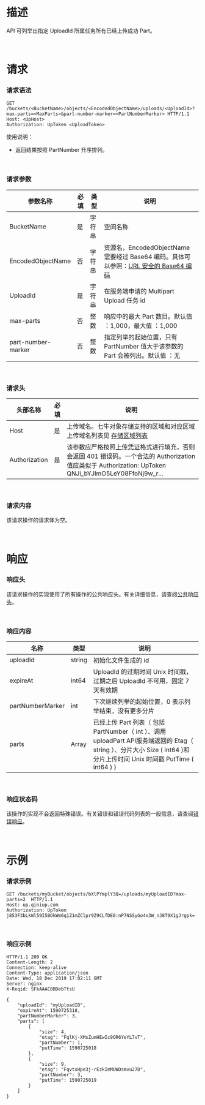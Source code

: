 <a id="list-parts-description"></a>
# **描述** 

API 可列举出指定 UploadId 所属任务所有已经上传成功 Part。


<br>

<a id="list-parts-requests"></a>
# **请求**
<a id="list-parts-requests-syntax"></a>

### **请求语法**

```
GET /buckets/<BucketName>/objects/<EncodedObjectName>/uploads/<UploadId>?max-parts=<MaxParts>&part-number-marker=<PartNumberMarker> HTTP/1.1
Host: <UpHost>
Authorization: UpToken <UploadToken>
```
使用说明：
* 返回结果按照 PartNumber 升序排列。


<br>

<a id="list-parts-request-parameters"></a>
### **请求参数**

| 参数名称 | 必填 | 类型| 说明 |
| --- | --- | --- |---| 
| BucketName | 是 | 字符串 | 空间名称|
| EncodedObjectName | 否 | 字符串 | 资源名，EncodedObjectName 需要经过 Base64 编码。具体可以参照：[URL 安全的 Base64 编码](/kodo/manual/1231/appendix#urlsafe-base64) |
| UploadId | 是 | 字符串 |在服务端申请的 Multipart Upload 任务 id |
| max-parts | 否 | 整数 |响应中的最大 Part 数目。默认值 ：1,000，最大值 ：1,000 |
| part-number-marker | 否 | 整数 | 指定列举的起始位置，只有 PartNumber 值大于该参数的 Part 会被列出。默认值 ：无 |


<br>

<a id="list-parts-request-headers"></a>
### **请求头**
|头部名称       | 必填 | 说明|
|------------- | --- | -------------------------------- | 
|Host           | 是   | 上传域名。<span id="Endpoint">七牛对象存储支持的区域和对应区域上传域名列表见 [存储区域列表](/kodo/1671/region-endpoint-fq)</span> |
|Authorization  | 是   | 该参数应严格按照[上传凭证](/kodo/manual/1208/upload-token)格式进行填充，否则会返回 401 错误码。一个合法的 Authorization 值应类似于 Authorization: UpToken QNJi_bYJlmO5LeY08FfoNj9w_r... |

<br>

<a id="list-parts-request-elements"></a>
### **请求内容**
该请求操作的请求体为空。

<br>

<a id="list-parts-responses"></a>
# **响应**
<a id="list-parts-request-headers"></a>
### **响应头**
该请求操作的实现使用了所有操作的公共响应头。有关详细信息，请查阅[公共响应头](/kodo/api/3924/common-response-headers)。

<br>

<a id="list-parts-response-elements"></a>
### **响应内容**
|名称  |类型|说明|
|--------|----------------|-----|
|uploadId|string|初始化文件生成的 id |
|expireAt|int64| UploadId 的过期时间 Unix 时间戳，过期之后 UploadId 不可用，固定 7 天有效期|
|partNumberMarker|int|下次继续列举的起始位置，0 表示列举结束，没有更多分片|
|parts   |Array| 已经上传 Part 列表（ 包括 PartNumber（ int ）、调用 uploadPart API服务端返回的 Etag（ string ）、分片大小 Size ( int64 )和分片上传时间 Unix 时间戳 PutTime ( int64 ) ) |


<br>

<a id="buckets-special-errors"></a>
### **响应状态码**
该操作的实现不会返回特殊错误。有关错误和错误代码列表的一般信息，请查阅[错误响应](/kodo/api/3928/error-responses)。

<br>

<a id="list-parts-examples"></a>
# **示例**
<a id="list-parts-request-examples"></a>

### **请求示例**
```
GET /buckets/myBucket/objects/bXlPYmplY3Q=/uploads/myUploadID?max-parts=2  HTTP/1.1
Host: up.qiniup.com
Authorization: UpToken j853F3bLkWl59I5BOkWm6q1Z1mZClpr9Z9CLfDE0:nP7NSSyGo4x3W_nJ8T9X1gJrgpk=
```

<br>

<a id="list-parts-response-examples"></a>
### **响应示例**
```
HTTP/1.1 200 OK
Content-Length: 2
Connection: keep-alive
Content-Type: application/json
Date: Wed, 18 Dec 2019 17:02:11 GMT
Server: nginx
X-Reqid: SFkAAAC8BDebTtsU

{
	"uploadId": "myUploadID",
	"expireAt": 1590725318,
	"partNumberMarker": 3,
	"parts": [
		{
			"size": 4,
			"etag": "FqlKj-XMsZumHEwIc9OR6YeYL7vT",
			"partNumber": 1,
			"putTime": 1590725018
		},
		{
			"size": 9,
			"etag": "FqvtxHpe3j-rEzkImMUWDsmvu27D",
			"partNumber": 3,
			"putTime": 1590725019
		}
	]
}
```